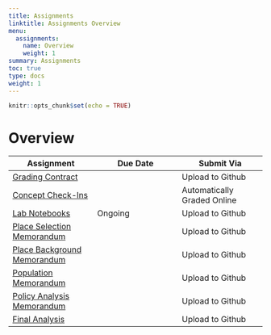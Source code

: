 ```yaml
---
title: Assignments
linktitle: Assignments Overview
menu:
  assignments:
    name: Overview
    weight: 1
summary: Assignments
toc: true
type: docs
weight: 1
---
```


```r
knitr::opts_chunk$set(echo = TRUE)
```

# Overview

| Assignment | Due Date | Submit Via |
|-|-|-|
| [Grading Contract](assignments/01_grading_contract/) | | Upload to Github |
| [Concept Check-Ins]() ||Automatically Graded Online|
| [Lab Notebooks](assignments/04_lab_notebooks/) | Ongoing | Upload to Github |
| [Place Selection Memorandum]() | | Upload to Github |
| [Place Background Memorandum]() || Upload to Github |
| [Population Memorandum]() || Upload to Github |
| [Policy Analysis Memorandum]() || Upload to Github |
| [Final Analysis]() || Upload to Github |
